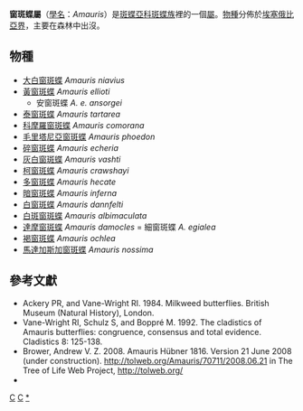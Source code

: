 {{NoteTA
|G1=Butterfly
}}
{{Automatic Taxobox
| taxon = Amauris
| authority = Horsfield, 1857
| image = Novice butterfly (Amauris ochlea) female underside.jpg
| image_caption = 雌性[[褐窗斑蝶|褐窗斑蝶]] <br />''Amauris vitrea''♀
| type_species = [[大白窗斑蝶|大白窗斑蝶]] <br />''Papilio niavius''
| type_species_authority = Linnaeus, 1758
| subdivision_ranks = 種
| subdivision =共15種，詳見正文。
| synonyms =
* ''Amaura'' <small> Geyer 1837</small>
* ''Conoploea'' <small>Guenée 1865</small>
* ''Cadytis'' <small>Moore 1883</small>
* ''Berethis'' <small>Moore 1883</small>
* ''Amaurina'' <small>Aurivillius 1910</small>
* ''Panamauris'' <small>Bryk 1937</small>
* ''Egialea'' <small>Hemming 1964</small>
}}

'''窗斑蝶屬'''（[[學名|學名]]：''Amauris''）是[[斑蝶亞科|斑蝶亞科]][[斑蝶族|斑蝶族]]裡的一個[[屬|屬]]。[[物種|物種]]分佈於[[埃塞俄比亞界|埃塞俄比亞界]]，主要在森林中出沒。

== 物種 ==
* [[大白窗斑蝶|大白窗斑蝶]] ''Amauris niavius''
* [[黃窗斑蝶|黃窗斑蝶]] ''Amauris ellioti''
** 安窗斑蝶 ''A. e. ansorgei''
* [[泰窗斑蝶|泰窗斑蝶]] ''Amauris tartarea''
* [[科摩羅窗斑蝶|科摩羅窗斑蝶]] ''Amauris comorana''
* [[毛里塔尼亞窗斑蝶|毛里塔尼亞窗斑蝶]] ''Amauris phoedon''
* [[碎窗斑蝶|碎窗斑蝶]] ''Amauris echeria''
* [[灰白窗斑蝶|灰白窗斑蝶]] ''Amauris vashti''
* [[柯窗斑蝶|柯窗斑蝶]] ''Amauris crawshayi''
* [[多窗斑蝶|多窗斑蝶]] ''Amauris hecate''
* [[暗窗斑蝶|暗窗斑蝶]] ''Amauris inferna''
* [[白窗斑蝶|白窗斑蝶]] ''Amauris dannfelti''
* [[白斑窗斑蝶|白斑窗斑蝶]] ''Amauris albimaculata''
* [[達摩窗斑蝶|達摩窗斑蝶]] ''Amauris damocles'' = 細窗斑蝶 ''A. egialea''
* [[褐窗斑蝶|褐窗斑蝶]] ''Amauris ochlea''
* [[馬達加斯加窗斑蝶|馬達加斯加窗斑蝶]] ''Amauris nossima''

== 參考文獻 ==
{{reflist}}
* Ackery PR, and Vane-Wright RI. 1984. Milkweed butterflies. British Museum (Natural History), London.
* Vane-Wright RI, Schulz S, and Boppré M. 1992. The cladistics of Amauris butterflies: congruence, consensus and total evidence. Cladistics 8: 125-138.
* Brower, Andrew V. Z. 2008. Amauris Hübner 1816. Version 21 June 2008 (under construction). http://tolweb.org/Amauris/70711/2008.06.21 in The Tree of Life Web Project, http://tolweb.org/ {{Wayback|url=http://tolweb.org/ |date=20110515100516 }}
* {{Cite book | author = 寿建新 周尧 李宇飞 | title = 世界蝴蝶分類名錄 | location = 中國 | publisher = 陝西科學技術出版社 | date = 2006-04-01 | ISBN = 9787536936768 | language= zh-hans }}

{{Commons category|Amauris}}

{{斑蝶亞科}}

{{taxonbar}}
[[Category:_1857年描述的分类群|C]]
[[Category:斑蝶族|C]]
[[Category:窗斑蝶屬|*]]